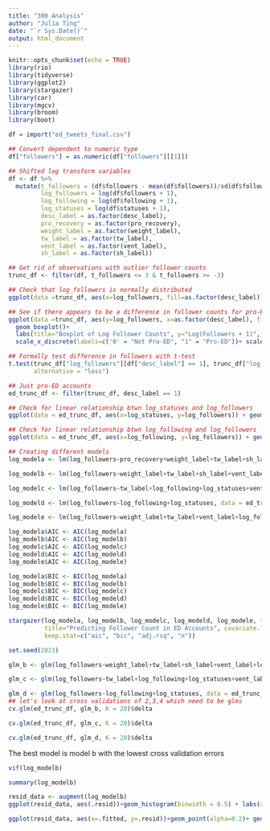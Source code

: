 ```yaml
---
title: "300 Analysis"
author: "Julia Ting"
date: "`r Sys.Date()`"
output: html_document
---
```


```r
knitr::opts_chunk$set(echo = TRUE)
library(rio)
library(tidyverse)
library(ggplot2)
library(stargazer)
library(car)
library(mgcv)
library(broom)
library(boot)
```

```r
df = import("ed_tweets_final.csv")

## Convert dependent to numeric type
df["followers"] = as.numeric(df["followers"][[1]])

## Shifted log transform variables
df <- df %>%
  mutate(t_followers = (df$followers - mean(df$followers))/sd(df$followers),
         log_followers = log(df$followers + 1),
         log_following = log(df$following + 1),
         log_statuses = log(df$statuses + 1),
         desc_label = as.factor(desc_label),
         pro_recovery = as.factor(pro_recovery),
         weight_label = as.factor(weight_label),
         tw_label = as.factor(tw_label),
         vent_label = as.factor(vent_label),
         sh_label = as.factor(sh_label))
```

```r
## Get rid of observations with outlier follower counts
trunc_df <- filter(df, t_followers <= 3 & t_followers >= -3)
```




```r
## Check that log_followers is normally distributed
ggplot(data =trunc_df, aes(x=log_followers, fill=as.factor(desc_label))) + geom_histogram(bins=50) + labs(title="Histogram of Log Follower Counts", x="Log(Followers + 1)", y="Count", fill="Pro-ED") + scale_fill_discrete(labels=c('False', 'True')) + geom_vline(xintercept=mean(trunc_df["log_followers"][df["desc_label"] == 1], na.rm=TRUE)) + geom_vline(xintercept=mean(trunc_df["log_followers"][df["desc_label"] == 0], na.rm=TRUE))


```

```r
## See if there appears to be a difference in follower counts for pro-ED and non-ED accounts
ggplot(data =trunc_df, aes(y=log_followers, x=as.factor(desc_label), fill=as.factor(desc_label))) +
  geom_boxplot()+ 
  labs(title="Boxplot of Log Follower Counts", y="Log(Followers + 1)", x="Pro-ED or Not", fill="Pro-ED") +
  scale_x_discrete(labels=c('0' = "Not Pro-ED", "1" = "Pro-ED"))+ scale_fill_discrete(labels=c('False', 'True')) 
```



```r
## Formally test difference in followers with t-test
t.test(trunc_df["log_followers"][df["desc_label"] == 1], trunc_df["log_followers"][df["desc_label"] == 0],
       alternative = "less")
```

```r
## Just pro-ED accounts
ed_trunc_df <- filter(trunc_df, desc_label == 1)
```


```r
## Check for linear relationship btwn log_statuses and log_followers
ggplot(data = ed_trunc_df, aes(x=log_statuses, y=log_followers)) + geom_point()
```

```r
## Check for linear relationship btwn log_following and log_followers
ggplot(data = ed_trunc_df, aes(x=log_following, y=log_followers)) + geom_point()
```

```r
## Creating different models
log_modela <- lm(log_followers~pro_recovery+weight_label+tw_label+sh_label+vent_label+log_following+log_statuses, data = ed_trunc_df)

log_modelb <- lm(log_followers~weight_label+tw_label+sh_label+vent_label+log_following+log_statuses, data = ed_trunc_df)

log_modelc <- lm(log_followers~tw_label+log_following+log_statuses+vent_label, data = ed_trunc_df)

log_modeld <- lm(log_followers~log_following+log_statuses, data = ed_trunc_df)

log_modele <- lm(log_followers~weight_label+tw_label+vent_label+log_following+log_statuses, data = ed_trunc_df)

log_modela$AIC <- AIC(log_modela)
log_modelb$AIC <- AIC(log_modelb)
log_modelc$AIC <- AIC(log_modelc)
log_modeld$AIC <- AIC(log_modeld)
log_modele$AIC <- AIC(log_modele)

log_modela$BIC <- BIC(log_modela)
log_modelb$BIC <- BIC(log_modelb)
log_modelc$BIC <- BIC(log_modelc)
log_modeld$BIC <- BIC(log_modeld)
log_modele$BIC <- BIC(log_modele)

stargazer(log_modela, log_modelb, log_modelc, log_modeld, log_modele, type="text", header=FALSE,
          title="Predicting Follower Count in ED Accounts", covariate.labels = c("Pro Recovery", "Mentions Weight", "Includes Trigger Warning", "Mentions Self-Hate", "Vent", "Log(Following + 1)", "Log(Statuses + 1)"), dep.var.labels = "Log(Followers + 1)",
          keep.stat=c("aic", "bic", "adj.rsq", "n"))
```



```r
set.seed(2021)

glm_b <- glm(log_followers~weight_label+tw_label+sh_label+vent_label+log_following+log_statuses, data = ed_trunc_df)

glm_c <- glm(log_followers~tw_label+log_following+log_statuses+vent_label, data = ed_trunc_df)

glm_d <- glm(log_followers~log_following+log_statuses, data = ed_trunc_df)
## let's look at cross validations of 2,3,4 which need to be glms
cv.glm(ed_trunc_df, glm_b, K = 20)$delta

cv.glm(ed_trunc_df, glm_c, K = 20)$delta

cv.glm(ed_trunc_df, glm_d, K = 20)$delta
```
The best model is model b with the lowest cross validation errors

```r
vif(log_modelb)
```

```r
summary(log_modelb)
```

```r

resid_data <- augment(log_modelb)
ggplot(resid_data, aes(.resid))+geom_histogram(binwidth = 0.5) + labs(x = "Residual", y= "Count", title = "Histogram of Residuals from Linear Model")
```


```r
ggplot(resid_data, aes(x=.fitted, y=.resid))+geom_point(alpha=0.2)+ geom_hline(yintercept = 0, color = "Red") + labs(x = "Fitted value", y = "Residual", title="Fitted Values and Residuals of Model")
```




